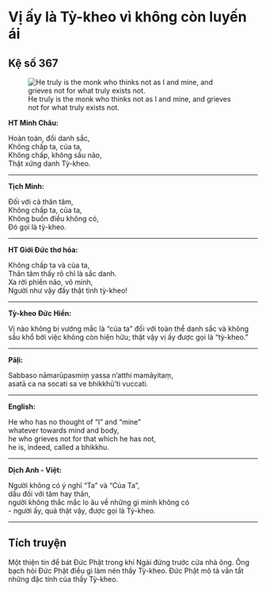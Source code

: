 # Vị ấy là Tỳ-kheo vì không còn luyến ái {- #vi-ay-la-ty-kheo-vi-khong-con-luyen-ai}

## Kệ số 367 {- #ke-so-367}

![He truly is the monk who thinks not as I and mine, and grieves not for what truly exists not.](images/kinh-phap-cu-ke-so-367-dhammapada-verse-367.jpg){fig-align="center" .lightbox}

**HT Minh Châu:**

Hoàn toàn, đối danh sắc,  
Không chấp ta, của ta,  
Không chấp, không sầu não,  
Thật xứng danh Tỳ-kheo.  

<hr class="divider">

**Tịch Minh:**

Ðối với cả thân tâm,  
Không chấp ta, của ta,  
Không buồn điều không có,  
Ðó gọi là tỳ-kheo.  

<hr class="divider">

**HT Giới Đức thơ hóa:**

Không chấp ta và của ta,  
Thân tâm thấy rõ chỉ là sắc danh.  
Xa rời phiền não, vô minh,  
Người như vậy đấy thật tình tỳ-kheo!  

<hr class="divider">

**Tỳ-kheo Đức Hiền:**

Vị nào không bị vướng mắc là “của ta” đối với toàn thể danh sắc và không sầu khổ bởi việc không còn hiện hữu; thật vậy vị ấy được gọi là “tỳ-kheo.”  

<hr class="divider">

**Pāḷi:**

Sabbaso nāmarūpasmiṃ yassa n’atthi mamāyitaṃ,  
asatā ca na socati sa ve bhikkhū’ti vuccati.  

<hr class="divider">

**English:**

He who has no thought of "I" and "mine"  
whatever towards mind and body,  
he who grieves not for that which he has not,  
he is, indeed, called a bhikkhu.  

<hr class="divider">

**Dịch Anh - Việt:**

Người không có ý nghĩ "Ta" và "Của Ta",  
dầu đối với tâm hay thân,  
người không thắc mắc lo âu về những gì mình không có  
- người ấy, quả thật vậy, được gọi là Tỳ-kheo.  

<hr class="divider">

## Tích truyện {- #tich-truyen}

Một thiện tín để bát Ðức Phật trong khi Ngài đứng trước cửa nhà ông. Ông bạch hỏi Ðức Phật điều gì làm nên thầy Tỳ-kheo. Ðức Phật mô tả vắn tắt những đặc tính của thầy Tỳ-kheo.